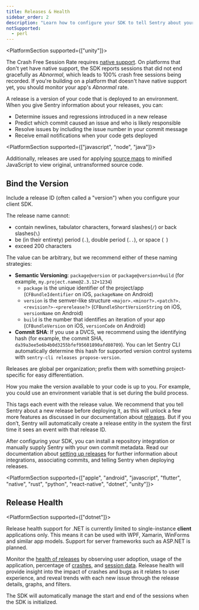 ```yaml
---
title: Releases & Health
sidebar_order: 2
description: "Learn how to configure your SDK to tell Sentry about your releases."
notSupported:
  - perl
---
```


<PlatformSection supported={["unity"]}>

<Note>

The Crash Free Session Rate requires [native support](/platforms/unity/native-support/). On platforms that don't yet have native support, the SDK reports sessions that did not end gracefully as _Abnormal_, which leads to 100% crash free sessions being recorded. If you're building on a platform that doesn't have native support yet, you should monitor your app's _Abnormal_ rate.

</Note>

</PlatformSection>

A release is a version of your code that is deployed to an environment. When you give Sentry information about your releases, you can:

- Determine issues and regressions introduced in a new release
- Predict which commit caused an issue and who is likely responsible
- Resolve issues by including the issue number in your commit message
- Receive email notifications when your code gets deployed

<PlatformSection supported={["javascript", "node", "java"]}>

Additionally, releases are used for applying [source maps](/platforms/javascript/sourcemaps/) to minified JavaScript to view original, untransformed source code.

</PlatformSection>

## Bind the Version

Include a release ID (often called a "version") when you configure your client SDK.

The release name cannot:

- contain newlines, tabulator characters, forward slashes(`/`) or back slashes(`\`)
- be (in their entirety) period (`.`), double period (`..`), or space (` `)
- exceed 200 characters

The value can be arbitrary, but we recommend either of these naming strategies:

- **Semantic Versioning**: `package@version` or `package@version+build` (for example, `my.project.name@2.3.12+1234`)
  - `package` is the unique identifier of the project/app (`CFBundleIdentifier` on iOS, `packageName` on Android)
  - `version` is the semver-like structure `<major>.<minor?>.<patch?>.<revision?>-<prerelease?>` (`CFBundleShortVersionString` on iOS, `versionName` on Android)
  - `build` is the number that identifies an iteration of your app (`CFBundleVersion` on iOS, `versionCode` on Android)
- **Commit SHA**: If you use a DVCS, we recommend using the identifying hash (for example, the commit SHA, `da39a3ee5e6b4b0d3255bfef95601890afd80709`). You can let Sentry CLI automatically determine this hash for supported version control systems with `sentry-cli releases propose-version`.

<Note>

Releases are global per organization; prefix them with something project-specific for easy differentiation.

</Note>

<PlatformContent includePath="set-release" notateUnsupported />

How you make the version available to your code is up to you. For example, you could use an environment variable that is set during the build process.

This tags each event with the release value. We recommend that you tell Sentry about a new release before deploying it, as this will unlock a few more features as discussed in our documentation about [releases](/product/releases/). But if you don’t, Sentry will automatically create a release entity in the system the first time it sees an event with that release ID.

After configuring your SDK, you can install a repository integration or manually supply Sentry with your own commit metadata. Read our documentation about [setting up releases](/product/releases/setup/) for further information about integrations, associating commits, and telling Sentry when deploying releases.

<PlatformSection supported={["apple", "android", "javascript", "flutter", "native", "rust", "python", "react-native", "dotnet", "unity"]}>

## Release Health
  
<PlatformSection supported={["dotnet"]}>

<Note>

Release health support for .NET is currently limited to single-instance **client** applications only. This means it can be used with WPF, Xamarin, WinForms and similar app models.
Support for server frameworks such as ASP.NET is planned.

</Note>

</PlatformSection>

Monitor the [health of releases](/product/releases/health/) by observing user adoption, usage of the application, percentage of [crashes](/product/releases/health/#crash), and [session data](/product/releases/health/#session). Release health will provide insight into the impact of crashes and bugs as it relates to user experience, and reveal trends with each new issue through the release details, graphs, and filters.

The SDK will automatically manage the start and end of the sessions when the SDK is initialized.

<PlatformContent includePath="configuration/auto-session-tracking" />

</PlatformSection>
